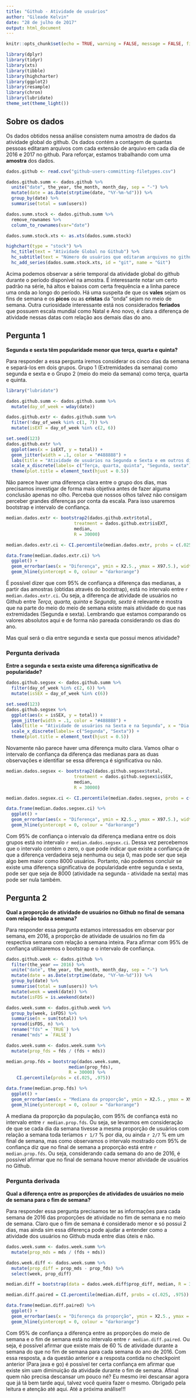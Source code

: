 ```yaml
---
title: "Github - Atividade de usuários"
author: "Gileade Kelvin"
date: "28 de julho de 2017"
output: html_document
---
```


```r
knitr::opts_chunk$set(echo = TRUE, warning = FALSE, message = FALSE, fig.align="center")
```

```r
library(dplyr)
library(tidyr)
library(xts)
library(tibble)
library(highcharter)
library(ggplot2)
library(resample)
library(chron)
library(lubridate)
theme_set(theme_light())
```

## Sobre os dados
Os dados obtidos nessa análise consistem numa amostra de dados da atividade global do github. Os dados contém a contagem de quantas pessoas editaram arquivos com cada extensão de arquivo em cada dia de 2016 e 2017 no github. Para reforçar, estamos trabalhando com uma **amostra** dos dados.

```r
dados.github <- read.csv("github-users-committing-filetypes.csv")
```

```r
dados.github.summ <- dados.github %>%
  unite("date", the_year, the_month, month_day, sep = "-") %>%
  mutate(date = as.Date(strptime(date, "%Y-%m-%d"))) %>%
  group_by(date) %>%
  summarise(total = sum(users))
```

```r
dados.summ.stock <- dados.github.summ %>%
  remove_rownames %>% 
  column_to_rownames(var="date")

dados.summ.stock.xts <- as.xts(dados.summ.stock)
```

```r
highchart(type = "stock") %>% 
  hc_title(text = "Atividade Global no Github") %>% 
  hc_subtitle(text = "Número de usuários que editaram arquivos no github") %>% 
  hc_add_series(dados.summ.stock.xts, id = "git", name = "Git") 
```

Acima podemos observar a série temporal da atividade global do github durante o período disponível na amostra. É interessante notar um certo padrão na série, há altos e baixos com certa frequência e a linha parece uma onda ao longo do período. Há uma suspeita de que os **vales** sejam os fins de semana e os **picos** ou as **cristas** da "onda"  sejam no meio de semana. Outra curiosidade interessante está nos considerados **feriados** que possuem escala mundial como Natal e Ano novo, é clara a diferença de atividade nessas datas com relação aos demais dias do ano.

## Pergunta 1

**Segunda e sexta têm popularidade menor que terça, quarta e quinta?**

Para responder a essa pergunta iremos considerar os cinco dias da semana e separá-los em dois grupos. Grupo 1 (Extremidades da semana) como segunda e sexta e o Grupo 2 (meio do meio da semana) como terça, quarta e quinta.

```r
library("lubridate")

dados.github.summ <- dados.github.summ %>%
  mutate(day_of_week = wday(date))

dados.github.extr <- dados.github.summ %>%
  filter(!day_of_week %in% c(1, 7)) %>%
  mutate(isEXT = day_of_week %in% c(2, 6))
```

```r
set.seed(123)
dados.github.extr %>%
  ggplot(aes(x = isEXT, y = total)) +
  geom_jitter(width = .1, color = "#488888") +
  labs(title = "Atividade de usuários na Segunda e Sexta e em outros dias da semana", x = "Dias da semana", y = "Usuários") +
  scale_x_discrete(labels= c("Terça, quarta, quinta", "Segunda, sexta")) +
  theme(plot.title = element_text(hjust = 0.5))
```

Não parece haver uma diferença clara entre o grupo dos dias, mas precisamos investigar de forma mais objetiva antes de fazer alguma conclusão apenas no olho. Perceba que nossos olhos talvez não consigam perceber grandes diferenças por conta da escala. Para isso usaremos bootstrap e intervalo de confiança.

```r
median.dados.extr <- bootstrap2(dados.github.extr$total,
                          treatment = dados.github.extr$isEXT,
                          median,
                          R = 30000)

median.dados.extr.ci <- CI.percentile(median.dados.extr, probs = c(.025, .975))

data.frame(median.dados.extr.ci) %>% 
  ggplot() + 
  geom_errorbar(aes(x = "Diferença", ymin = X2.5., ymax = X97.5.), width = .2) + 
  geom_hline(yintercept = 0, colour = "darkorange")
```

É possível dizer que com 95% de confiança a diferença das medianas, a partir das amostras (obtidas através do bootstrap), está no intervalo entre `r median.dados.extr.ci`. Ou seja, a diferença de atividade de usuários no Github entre *Terça, quarta, quinta* e *Segunda, sexta* é relevante e mostra que na parte do meio do meio de semana existe mais atividade do que nas extremidades (Segunda e sexta). Lembrando que estamos comparando os valores absolutos aqui e de forma não pareada considerando os dias do ano.

Mas qual será o dia entre segunda e sexta que possui menos atividade?

### Pergunta derivada
**Entre a segunda e sexta existe uma diferença significativa de popularidade?**

```r
dados.github.segsex <- dados.github.summ %>%
  filter(day_of_week %in% c(2, 6)) %>%
  mutate(isSEX = day_of_week %in% c(6))
```

```r
set.seed(123)
dados.github.segsex %>%
  ggplot(aes(x = isSEX, y = total)) +
  geom_jitter(width = .1, color = "#488888") +
  labs(title = "Atividade de usuários na Sexta e na Segunda", x = "Dia da semana", y = "Usuários") +
  scale_x_discrete(labels= c("Segunda", "Sexta")) +
  theme(plot.title = element_text(hjust = 0.5))
```

Novamente não parece haver uma diferença muito clara. Vamos olhar o intervalo de confiança da diferença das medianas para as duas observações e identifiar se essa diferença é significativa ou não.
  
```r
median.dados.segsex <- bootstrap2(dados.github.segsex$total,
                          treatment = dados.github.segsex$isSEX,
                          median,
                          R = 30000)

median.dados.segsex.ci <- CI.percentile(median.dados.segsex, probs = c(.025, .975))

data.frame(median.dados.segsex.ci) %>% 
  ggplot() + 
  geom_errorbar(aes(x = "Diferença", ymin = X2.5., ymax = X97.5.), width = .2) + 
  geom_hline(yintercept = 0, colour = "darkorange")
```

Com 95% de confiança o intervalo da diferença mediana entre os dois grupos está no intervalo `r median.dados.segsex.ci`. Dessa vez percebemos que o intervalo contém o zero, o que pode indicar que existe a confiança de que a diferença verdadeira seja nenhuma ou seja 0, mas pode ser que seja algo bem maior como 8000 usuários. Portanto, não podemos concluir se existe uma diferença significativa de popularidade entre segunda e sexta, pode ser que seja de 8000 (atividade na segunda - atividade na sexta) mas pode ser nula também.

## Pergunta 2

**Qual a proporção de atividade de usuários no Github no final de semana com relação toda a semana?**

Para responder essa pergunta estamos interessados em observar por semana, em 2016, a proporção de atividade de usuários no fim da respectiva semana com relação a semana inteira. Para afirmar com 95% de confiança utilizaremos o bootstrap e o intervalo de confiança.

```r
dados.github.week <- dados.github %>%
  filter(the_year == 2016) %>%
  unite("date", the_year, the_month, month_day, sep = "-") %>%
  mutate(date = as.Date(strptime(date, "%Y-%m-%d"))) %>%
  group_by(date) %>%
  summarise(total = sum(users)) %>%
  mutate(week = week(date)) %>%
  mutate(isFDS = is.weekend(date))
```

```r
dados.week.summ <- dados.github.week %>%
  group_by(week, isFDS) %>%
  summarise(n = sum(total)) %>%
  spread(isFDS, n) %>%
  rename("fds" = `TRUE`) %>%
  rename("mds" = `FALSE`)
```

```r
dados.week.summ <- dados.week.summ %>%
  mutate(prop_fds = fds / (fds + mds))
```

```r
median.prop.fds = bootstrap(dados.week.summ, 
                        median(prop_fds), 
                        R = 30000) %>% 
    CI.percentile(probs = c(.025, .975))
```

```r
data.frame(median.prop.fds) %>% 
  ggplot() + 
  geom_errorbar(aes(x = "Mediana da proporção", ymin = X2.5., ymax = X97.5.), width = .2) + 
  geom_hline(yintercept = 0, colour = "darkorange")
```

A mediana da proporção da população, com 95% de confiança está no intervalo entre `r median.prop.fds`. Ou seja, se levarmos em consideração de que se cada dia da semana tivesse a mesma proporção de usuários com relação a semana toda teríamos `r 1/7` % por dia, ou ainda `r 2/7` % em um final de semana, mas como observamos o intervalo mostrado com 95% de confiança diz que no final de semana a proporção está entre `r median.prop.fds`. Ou seja, considerando cada semana do ano de 2016, é possível afirmar que no final de semana houve menor atividade de usuários no Github.

### Pergunta derivada
**Qual a diferença entre as proporções de atividades de usuários no meio de semana para o fim de semana?**

Para responder essa pergunta precisamos ter as informações para cada semana de 2016 das proporções de atividade no fim de semana e no meio de semana. Claro que o fim de semana é considerado menor e só possui 2 dias, mas ainda sim essa diferença pode ajudar a entender como a atividade dos usuários no Github muda entre dias úteis e não.

```r
dados.week.summ <- dados.week.summ %>%
  mutate(prop_mds = mds / (fds + mds))
```

```r
dados.week.diff <- dados.week.summ %>%
  mutate(prop_diff = prop_mds - prop_fds) %>%
  select(week, prop_diff)
```

```r
median.diff = bootstrap(data = dados.week.diff$prop_diff, median, R = 30000)

median.diff.paired = CI.percentile(median.diff, probs = c(.025, .975))
```

```r
data.frame(median.diff.paired) %>% 
  ggplot() + 
  geom_errorbar(aes(x = "Diferença da proporção", ymin = X2.5., ymax = X97.5.), width = .2) + 
  geom_hline(yintercept = 0, colour = "darkorange")
```

Com 95% de confiança a diferença entre as proporções do meio de semana e o fim de semana está no intervalo entre `r median.diff.paired`. Ou seja, é possível afirmar que existe mais de 60 % de atividade durante a semana do que no fim de semana para cada semana do ano de 2016. Com essa resposta, a da questão anterior e a resposta contida no checkpoint anterior (Para java e go) é possível ter certa confiança em afirmar que existe sim uam diminuição da atividade durante o fim de semana. Afinal quem não precisa descansar um pouco né? Eu mesmo irei descansar agora que já tá bem tarde aqui, talvez você queira fazer o mesmo. Obrigado pela leitura e atenção até aqui. Até a próxima análise!!!



